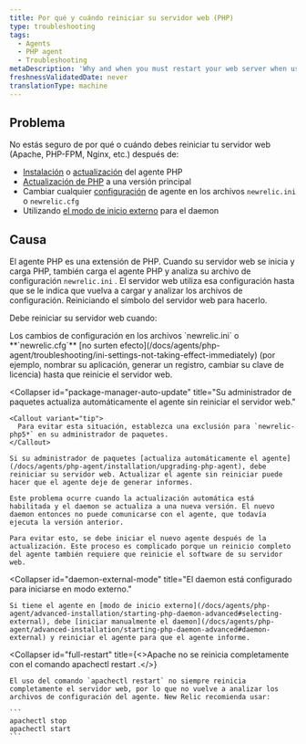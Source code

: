 ```yaml
---
title: Por qué y cuándo reiniciar su servidor web (PHP)
type: troubleshooting
tags:
  - Agents
  - PHP agent
  - Troubleshooting
metaDescription: 'Why and when you must restart your web server when using the New Relic PHP agent, with links to detailed procedures and troubleshooting steps.'
freshnessValidatedDate: never
translationType: machine
---
```


## Problema

No estás seguro de por qué o cuándo debes reiniciar tu servidor web (Apache, PHP-FPM, Nginx, etc.) después de:

* [Instalación](/docs/agents/php-agent/installation/php-agent-installation-overview) o [actualización](/docs/agents/php-agent/installation/upgrading-php-agent) del agente PHP
* [Actualización de PHP](/docs/agents/php-agent/troubleshooting/agent-stops-working-after-updating-php) a una versión principal
* Cambiar cualquier [configuración](/docs/agents/php-agent/configuration/php-agent-configuration) de agente en los archivos `newrelic.ini` o `newrelic.cfg`
* Utilizando [el modo de inicio externo](/docs/agents/php-agent/advanced-installation/starting-php-daemon-advanced#selecting-external) para el daemon

## Causa

El agente PHP es una extensión de PHP. Cuando su servidor web se inicia y carga PHP, también carga el agente PHP y analiza su archivo de configuración `newrelic.ini` . El servidor web utiliza esa configuración hasta que se le indica que vuelva a cargar y analizar los archivos de configuración. Reiniciando el símbolo del servidor web para hacerlo.

Debe reiniciar su servidor web cuando:

<CollapserGroup>
  <Collapser
    id="config"
    title="Modificas tu archivo de configuración."
  >
    Los cambios de configuración en los archivos `newrelic.ini` o <DNT>**`newrelic.cfg`**</DNT> [no surten efecto](/docs/agents/php-agent/troubleshooting/ini-settings-not-taking-effect-immediately) (por ejemplo, nombrar su aplicación, generar un registro, cambiar su clave de licencia) hasta que reinicie el servidor web.
  </Collapser>

  <Collapser
    id="package-manager-auto-update"
    title="Su administrador de paquetes actualiza automáticamente el agente sin reiniciar el servidor web."
  >
    <Callout variant="tip">
      Para evitar esta situación, establezca una exclusión para `newrelic-php5*` en su administrador de paquetes.
    </Callout>

    Si su administrador de paquetes [actualiza automáticamente el agente](/docs/agents/php-agent/installation/upgrading-php-agent), debe reiniciar su servidor web. Actualizar el agente sin reiniciar puede hacer que el agente deje de generar informes.

    Este problema ocurre cuando la actualización automática está habilitada y el daemon se actualiza a una nueva versión. El nuevo daemon entonces no puede comunicarse con el agente, que todavía ejecuta la versión anterior.

    Para evitar esto, se debe iniciar el nuevo agente después de la actualización. Este proceso es complicado porque un reinicio completo del agente también requiere que reinicie el software de su servidor web.
  </Collapser>

  <Collapser
    id="daemon-external-mode"
    title="El daemon está configurado para iniciarse en modo externo."
  >
    Si tiene el agente en [modo de inicio externo](/docs/agents/php-agent/advanced-installation/starting-php-daemon-advanced#selecting-external), debe [iniciar manualmente el daemon](/docs/agents/php-agent/advanced-installation/starting-php-daemon-advanced#daemon-external) y reiniciar el agente para que el agente informe.
  </Collapser>

  <Collapser
    id="full-restart"
    title={<>Apache no se reinicia completamente con el comando <InlineCode>apachectl restart</InlineCode> .</>}
  >
    El uso del comando `apachectl restart` no siempre reinicia completamente el servidor web, por lo que no vuelve a analizar los archivos de configuración del agente. New Relic recomienda usar:

    ```
    apachectl stop
    apachectl start
    ```
  </Collapser>
</CollapserGroup>